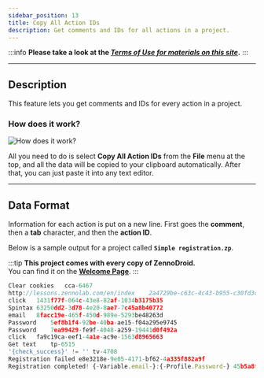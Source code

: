 ```yaml
---
sidebar_position: 13
title: Copy All Action IDs
description: Get comments and IDs for all actions in a project.
---
```

:::info **Please take a look at the [*Terms of Use for materials on this site*](../Disclaimer).**
:::
_______________________________________________  
## Description  
This feature lets you get comments and IDs for every action in a project.

### How does it work?  
![How does it work?](./assets/CopyID/CopyID_pic1.png)

All you need to do is select **Copy All Action IDs** from the **File** menu at the top, and all the data will be copied to your clipboard automatically. After that, you can just paste it into any text editor.
_______________________________________________
## Data Format  
Information for each action is put on a new line. First goes the **comment**, then a **tab** character, and then the **action ID**.

Below is a sample output for a project called **`Simple registration.zp`**.

:::tip **This project comes with every copy of ZennoDroid.**  
You can find it on the [**Welcome Page**](../pm/Welcome_PM).
:::  
```js
Clear cookies	cca-6467
http://lessons.zennolab.com/en/index	2a4729be-c63c-4c43-b955-c30fd3c7aabd
click	1431f77f-064c-43e8-82af-1034b3175b35
Spintax	63250dd2-3d78-4e20-8ae7-7c45a8b40772
email	8facc19e-465f-450d-989e-5293be48263d
Password	5ef8b1f4-92be-40ba-ae15-f04a295e9745
Password	7ea99429-fe9f-4048-a259-19441d0f492a
click	fa9c19ca-eef1-4a1e-ac9e-1563d8965663
Get text	tp-6515
'{check_success}' != ''	tv-4708
Registration failed	e8e3218e-9e05-4171-bf62-4a335f882a9f
Registration completed! {-Variable.email-}:{-Profile.Password-}	45b5a8fc-9240-4737-9724-be9818cce1de
```